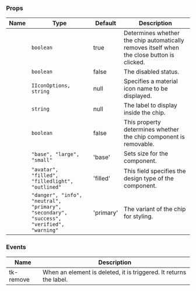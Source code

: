 
### Props

| Name | Type | Default | Description |
| ---- | ---- | ------- | ----------- |
| <TkBadge label="autoSelfDestroy" variant="primary" size="large" type="filledlight"/> | <code>boolean</code> | true | Determines whether the chip automatically removes itself when the close button is clicked. |
| <TkBadge label="disabled" variant="primary" size="large" type="filledlight"/> | <code>boolean</code> | false | The disabled status. |
| <TkBadge label="icon" variant="primary" size="large" type="filledlight"/> | <code>IIconOptions, string</code> | null | Specifies a material icon name to be displayed. |
| <TkBadge label="label" variant="primary" size="large" type="filledlight"/> | <code>string</code> | null | The label to display inside the chip. |
| <TkBadge label="removable" variant="primary" size="large" type="filledlight"/> | <code>boolean</code> | false | This property determines whether the chip component is removable. |
| <TkBadge label="size" variant="primary" size="large" type="filledlight"/> | <code>"base", "large", "small"</code> | 'base' | Sets size for the component. |
| <TkBadge label="type" variant="primary" size="large" type="filledlight"/> | <code>"avatar", "filled", "filledlight", "outlined"</code> | 'filled' | This field specifies the design type of the component. |
| <TkBadge label="variant" variant="primary" size="large" type="filledlight"/> | <code>"danger", "info", "neutral", "primary", "secondary", "success", "verified", "warning"</code> | 'primary' | The variant of the chip for styling. |

### Events

| Name | Description |
| ---- | ----------- |
| tk-remove | When an element is deleted, it is triggered. It returns the label. |

